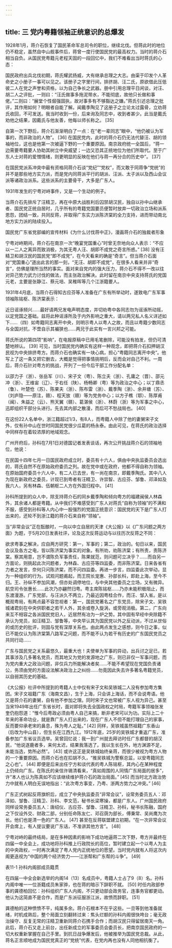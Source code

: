 ```yaml
---
---
---
```

title: 三 党内粤籍领袖正统意识的总爆发
---




1928年1月，蒋介石恢复了国民革命军总司令的职位，继续北伐。但蒋此时的地位仍不稳定，虽然自中山舰事件后，蒋曾一度行使国民党的最高权力。当时的蒋介石相当自负。从国民党粤籍元老程天固的一段回忆中，我们不难看出当时蒋氏的心态：

国民政府出兵北伐初期，蒋氏耀武扬威，大有继承总理之大志。由渠于印发个人革命史之小册子一事可以见之。该册子之字里行间，排挤胡、汪二氏，原欲借此压低彼二人在党之声誉和资格，以为自己争长之武器。册中引用总理平日闲谈，对汪、胡二人之评批，一则曰：“汪氏做事多拖泥带水，不能彻底，故他只长做和事佬。”二则曰：“展堂个性倔强固执，故对事多有不够豁达之嫌。”蒋氏引述总理之批评，其作用如何？明眼者自能了解。闻戴季陶见了这册子之立论太过露骨，立劝蒋氏收回，不可发送。我当时收到一份，后来询及同志中，收到者甚少。此当是戴氏劝他之结果，因戴氏与他友善，他每以师长称之。 [35]

自第一次下野后，蒋介石渐渐明白了一点：在“老一辈同志”眼中，“他仍被认为军事的，而非政治的人物”。 [36] 在国民党内，此时的蒋介石仍无法代替汪、胡的领袖地位，这也是他第一次被逼下野的一个重要原因。南京政府统一全国后，“蒋一边需要粤籍要人协助其树立中央威望；一边又恐其正统地位为他们所取代。至于广东人士对蒋的爱憎情绪，则更明显的反映在他们与蒋一再分合的历史中”。 [37]

在国民党派系冲突中最有资格同蒋介石谈“党纪”“党权”，而又敢于同蒋争“党统”的并不是那些地方实力派，而是党内同蒋派平行的胡派、汪派、太子派以及西山会议派等诸政治派系。这些派系的主要骨干，大多是广东人。

1931年发生的宁粤对峙事件，又是一个生动的例子。

当蒋介石先排斥了汪精卫，再在中原大战胜利后囚禁胡汉民，独自以孙中山继承者、国民党正统自居时，几乎所有的粤籍党国要员便暂时放弃一切政治立场和派系恩怨，团结一致，共同反蒋，并取得广东实力派陈济棠的全力支持，进而带动南北地方实力派的陆续投入。



国民党广东省党部编的宣传材料《为什么讨伐蒋中正》，漫画蒋介石的独裁者形象

宁粤对峙期间，蒋介石在南京一次“晚宴党国重心”时曾无奈地向众人表示：“不应以一二人之离异而致消极，为其无粤人汪、胡即不成党之奇言所惑。” [38] 没有汪精卫和胡汉民的国民党“即不成党”，在今天看来的确是“奇言”。但当蒋介石面对“党国重心”道出此言的那一刻，“无汪、胡即不成党”，在很多人看来并非“奇言”，仿佛是理所当然的事实。面对来自党内的强大压力，蒋介石不得不一改以往对异己势力武力讨伐的做法，而主张政治解决。此时留在南京中央支持蒋氏的党国元老，主要是张静江、蔡元培、吴稚晖等几个江浙籍要人。

1931年4月底，当蒋介石得知古应芬等人准备在广东有所举动时，遂致电广东军事领袖陈铭枢、陈济棠表示：

近日谣诼频兴……最好请两兄发电声明态度，并切劝粤中各同志勿为谣诼所动摇，以定党国之基础。兹将此种谣诼所及于内外影响之重大，请以两兄私人名义详述如下……（四）如粤籍同志离开中央，则明示粤人以粤人之故，而且以粤籍少数同志与全国对抗，不啻自示其褊狭也……两兄于此实有一言兴邦之可能。

蒋氏所说的第四项“影响”，在电报原稿中已用毛笔删除，可能没有拍发，但仍可清楚地辨认。 [39] 可见，当时国民党内确实有这样一种观念，即把蒋介石扣押胡汉民视为中央排挤粤方。而蒋介石也确实有一块心病，担心“粤籍同志离开中央”。他写上了这一条又把它删去，大概是觉得把事情挑明后，反而会对自己不利。一周后，蒋介石针对粤方的挑战，开列了一份今后干部工作分配名单：

以邵力子（浙）、张岳军（川）、宋子文（粤）、陈立夫（浙）、孔庸之（晋）、邵元冲（浙）、王维宙（辽）、于右任（陕）、杨畅卿（粤）等为政治之中心；以丁鼎丞（鲁）、叶楚伧（苏）、陈果夫（浙）、陈布雷（浙）、戴季陶（浙）、余井塘（苏）、（刘庐隐——原注，赣）、程天放（赣）等为党务中心；以方子樵（鄂）、陈厚甫（闽）、朱益之（云）、熊天翼（赣）、葛湛侯（浙）、林蔚（浙）等为军事之中心，迅即组织干部分头进行。先去其内部之散漫，而后可不愁战局也。 [40]

在这份22人名单中，浙江籍超过1/3，有8人，而粤籍人中除了他的妻舅宋子文外，仅有孙中山在世时同国民党很少瓜葛的杨永泰。由此可见，在蒋氏的政治选择中同样存在着较浓厚的地域观念。

广州开府后，孙科在7月1日对德国记者发表谈话，再次公开挑战蒋介石的领袖地位，他说：

在民国十四年七月一日国民政府成立时，委员有十六人，俱由中央执监委员会选出的，蒋氏自然不在原始政府委员之列。故在党中或在政府，他都不得自称为领袖。在原始国府委员十六人中，有二人已去世，有一尚在南京，即戴季陶氏。其中八人为现在新政府之委员，计现已到粤者有汪精卫、许崇智、古应芬、邹鲁、邓泽如及我六人，另有林森、伍朝枢二人方在外国归程中。 [41]

孙科所提到的众人中，除支持蒋介石的同乡戴季陶和倾向粤方的福建闽侯人林森外，其余诸人都是粤籍。从中我们不难感受到广东人对蒋氏“自称为领袖”的不满和不服，感受到孙科等人内心中一股强烈的党国正统意识：国民党的天下是广东人打出来的，还轮不到浙江籍的蒋介石来自称“领袖”。

当“非常会议”正在酝酿时，一向以中立自居的天津《大公报》以《广东问题之两方面》为题，于5月20日发表社评，论及这次反蒋运动与以往历次反蒋之不同：

欲求粤事之解决，应自两方研究：第一，军事的；第二，政治的。旬日以来，国民会议及各方之电，皆以陈济棠为事实的对象。有所劝，劝陈济棠；有所责，责陈济棠。察其用意，岂不谓陈负军事责任，陈果就范，则问题可立决乎？……而自另一方面论，则挑起此次问题者，为林森、古应芬等四监委，而非陈济棠。日来各省有力者之发言，奈何只问陈济棠，而不问四监委。再进一步言，四监委此次举动，显为一种组织的行为。试观问题甫起，而王院长宠惠、孙部长科，即赴上海，至今不归。王、孙纵不参加风潮，但亦处调停地位，与中央其他委员之立场，又有微异。航空司令张惠长……此次乃亦翩然归粤。粤主席陈铭枢……乃亦未能积极阻止，而东渡漫游。广东党部，与汪派久不两立，乃最近因粤桂合作，而汪、邹入省。是以概观粤局，有两点最不容忽视者：第一，国民党著名之广东党员，除宋子文、吴铁城诸君刻在中央供职者之若干人外，其余或卷入旋涡，或旁观消极。第二，广东向来互不相容之各派国民党旧人，近居然有冶为一炉之势。其中固有早经中央除籍不承认为党员，如汪精卫、邹鲁等，中央早认其为国民党以外之反动派，不过从世俗的或历史的批评，则固与党有深厚关系也。由此两点发生之感想，则今日之事，似已不能仅认为陈济棠第八路军之问题，而不能不认为若干有历史的广东国民党员之共同行动……

广东与国民党之关系最悠久，最重大也！夫使单为军事的异动，出兵讨之足已，若其事涉及几多著名党员，而其地又为党的发源地之广东，则已非仅一军事问题，而为党内重大之政治问题，非仅兵力所能解决者矣……不能不希望现在党国负责诸公，务须由党的方面设法解决政治上之纠纷……勿竟因此失去许多著名粤籍党员，以自弱其历史的基础。

《大公报》社评中所提到的粤籍人士中仅有宋子文和吴铁城二人没有参加粤方集团。宋子文祖籍广东（海南文昌），生于上海，只会讲上海话，而不会说粤语。他又是蒋介石的妻舅，自有他不参加之理。同时宋子文也常被广东人视为异己。甚至当宋1949年出任广东省长时，面对即将失去全国政权之时局，粤籍军事领袖张发奎仍抱怨道：“惟今后粤政必须由粤人自己来搞，断非老宋可以为功。实际上二十年来的革命功业，就是靠广东人打出来的，现在广东人不但不能打理自己的家事，反而要仰承老宋的鼻息，殊为粤人之耻。” [42] 同样，吴铁城虽然祖籍广东香山（后改为中山县），但生长在江西九江。1912年底，25岁的吴铁城才重返广东，准备参加广东省议员选举。吴曾回忆说：我一到广州就去拜访时任广东都督的胡汉民，“他说逐鹿者多，来何太迟，结果我落选了。我以生长在外，地方渊源不足，未能当选，势所必然”。 [43] 或许这正是吴铁城始终亲蒋，而很少被视为粤方人物的一个重要原因。而蒋介石也在扣胡不久，“推吴铁城为警察总监，以安粤籍同志之心也”。 [44] 即便是后来出任宁方和谈代表的粤人陈铭枢，其内心在某种程度上仍倾向广东。在陈氏的亲信许锡清看来，“真如周围的人同情广东局面的居多”，许“本人也认为陈真如不应该继续维护蒋介石的政治局面。” [45] 而当时北方政治势力中就有人明白无误地指出：“此次粤方事变，乃粤、浙两方势力之冲突。” [46]

广东正式树起反蒋旗帜后，成立了中央执监委员“非常会议”，设常务委员五人：邓泽如、邹鲁、汪精卫、孙科、李文范，秘书长梁寒操，都是广东人。广州国民政府同样设常务委员五人：唐绍仪、古应芬、邹鲁、汪精卫、孙科，秘书长陈融，国府之下仅设外交、财政二部，分别任命陈友仁、邓召荫为部长，傅秉常、吴尚鹰为次长。他们也是清一色的广东人。 [47] 甚至在反蒋联盟建立初期，“在一次非常会议开会席上，有人提议要说广东话，不准讲其他方言”。 [48]

宁粤对峙的最终结局，是在多种因素的影响下成功地逼蒋二次下野，粤方并最终在四届一中全会上，成功地将孙科推上行政院长的高位，暂时建立起一个以粤人为主的中央政权，一时再次满足了粤人党内正统地位的愿望。当时党内就有人将这次内阁更迭视为“中国的两个经济势力——江浙帮和广东帮的斗争”。 [49]

表11-1 孙科内阁部成员籍贯



在四届一中全会新选举的内阁14（13）名成员中，粤籍人士占了9（8）名。孙科内阁中唯一一位浙籍成员朱家骅，也在蒋的暗示下辞职不就。 [50] 时任内政部参事的龚德柏回忆：孙科组织广东人内阁，不只更动部会政务官，连事务官都更动。他认为这简直不是合作，而是广东派征服浙江派，故愤而辞职。 [51]

龚德柏的这种愤愤不平，纯属多余。蒋介石根本不在乎这些。一旦等到他准备就绪，时机成熟后，整个局面立刻翻转过来：焦头烂额的孙科内阁很快垮台；毫无政治操守、反复无常的汪精卫重新同蒋介石携手合作；而胡汉民只得留居南天一角。此后，蒋介石又走上前台，出任新成立的军事委员会委员长，把南京国民政府的一切大权重新掌握在自己手里。到抗日战争爆发后，他被推举为国民党总裁。从此，蒋名正言顺地成为国民党真正的“党统”代表，在党内再也没有人同他相抗衡了。